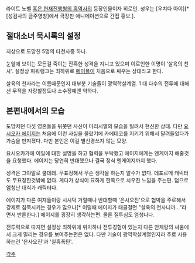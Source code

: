 라이트 노벨 [[혹은 현재진행형의 흑역사]]의 등장인물이자 히로인. 성우는 [우치다 아야][* [성검사의 금주영창]에서 극장판 애니메이션으로 간접 홍보.].

== 절대소녀 묵시록의 설정 ==

지상으로 도망친 5명의 타천사중 하나. 

눈앞에 보이는 모든걸 죽이는 잔혹한 성격을 지니고 있으며 이로인한 이명이 '살육의 천사'. 설정상 파워랭크는 최하위로 [[메이플]]이 처음으로 싸우는 상대라고 한다.

살육의 천사라는 이름때문인지 대부분 기술들이 광역학살계열. 1 대 다수의 전투에 대해선 무적을 자랑할정도나 소수정예엔 약하다.

== 본편내에서의 모습 ==

도망치던 다섯 영혼들을 뒤쫏던 사신이 마리시엘의 모습을 빌려서 현신한 상태. 다만 [[요시오카 에이지]]는 처음에 이런 사실을 몰랐기에 카에데코를 지키기 위해서 달려들었다가 가슴을 만져졌다. 다만 본인은 이걸 별신경쓰지 않는 모양.

요시오카가에 이일에 대한 설명을 하고 협력을 부탁했고 에이지에게는 엔게이지 해줄것을 요청했다. 에이지는 당연히 반대했으나 결국 정식 엔게이지까지 했다.

성격은 그야말로 쿨데레. 무표정해서 무슨 생각을 하는지 알수가 없다. 데포르메 캐릭터도 무표정한것밖에 없다. 게다가 상식이 묘하게 한쪽으로 치우친 느낌을 주는편. 덤으로 엄청난 대식가 캐릭터다.

에이지가 다른 여자들이랑 시시덕 거릴때나 반대할때 '은사오진'으로 협박을 주로해서 강제로 침묵시키는 경우가 많으나[* 이럴때 에이지가 태클걸면 "살육의 천사니까..."라면서 반론한다.] 에이지를 굉장히 생각하는편. 물론 질투심도 엄청나다.

전투력으로 따지면 설정상 최하위에 위치하나 전투경험이 있는지 다른 안제랑의 싸움에서 크게 밀리는 경우를 보여주는편은 없다. 다만 기술이 광역학살계열인지라 주로 사용하는건 '은사오진'과 '칠흑폭탄'.

[[각주]]
